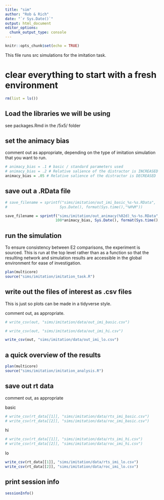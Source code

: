```yaml
---
title: "sim"
author: "Rob & Rich"
date: "`r Sys.Date()`"
output: html_document
editor_options: 
  chunk_output_type: console
---
```


```r
knitr::opts_chunk$set(echo = TRUE)
```

This file runs src simulations for the imitation task.

# clear everything to start with a fresh environment #

```r
rm(list = ls())
```

## Load the libraries we will be using ##

see packages.Rmd in the /5x5/ folder

## set the animacy bias ##

comment out as appropriate, depending on the type of imitation simulation that 
you want to run.

```r
# animacy_bias = .1 # basic / standard parameters used
# animacy_bias = .2 # Relative salience of the distractor is INCREASED
animacy_bias = .05 # Relative salience of the distractor is DECREASED
```

## save out a .RData file ##

```r
# save_filename = sprintf("sims/imitation/out_imi_basic_%s-%s.RData",
#                        Sys.Date(), format(Sys.time(),"%H%M"))

save_filename = sprintf("sims/imitation/out_animacy(%02d)_%s-%s.RData", 
                       100*animacy_bias, Sys.Date(), format(Sys.time(),"%H%M"))
```

## run the simulation ##

To ensure consistency between E2 comparisons, the experiment is sourced.
This is run at the top level rather than as a function so that the resulting
network and simulation results are accessible in the global environment for
ease of investigation.

```r
plan(multicore)
source("sims/imitation/imitation_task.R")
```

## write out the files of interest as .csv files ##

This is just so plots can be made in a tidyverse style.

comment out, as appropriate.

```r
# write_csv(out, "sims/imitation/data/out_imi_basic.csv")

# write_csv(out, "sims/imitation/data/out_imi_hi.csv")

write_csv(out, "sims/imitation/data/out_imi_lo.csv")
```

## a quick overview of the results ##

```r
plan(multicore)
source("sims/imitation/imitation_analysis.R")
```

## save out rt data ##

comment out, as appropriate

basic

```r
# write_csv(rt_data[[1]], "sims/imitation/data/rts_imi_basic.csv")
# write_csv(rt_data[[2]], "sims/imitation/data/roc_imi_basic.csv")
```

hi

```r
# write_csv(rt_data[[1]], "sims/imitation/data/rts_imi_hi.csv")
# write_csv(rt_data[[2]], "sims/imitation/data/roc_imi_hi.csv")
```

lo

```r
write_csv(rt_data[[1]], "sims/imitation/data/rts_imi_lo.csv")
write_csv(rt_data[[2]], "sims/imitation/data/roc_imi_lo.csv")
```

## print session info ##

```r
sessionInfo()
```